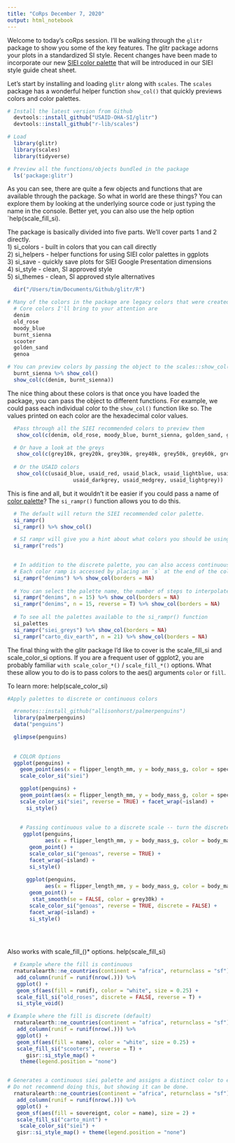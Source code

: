 ```yaml
---
title: "CoRps December 7, 2020"
output: html_notebook
---
```


Welcome to today's coRps session. I'll be walking through the `glitr` package to show you some of the key features. The glitr package adorns your plots in a standardized SI style. Recent changes have been made to incorporate our new [SIEI color palette](https://github.com/USAID-OHA-SI/pretty_in_grey40K/wiki/SIEI-Data-Viz-Cheat-Sheet) that will be introduced in our SIEI style guide cheat sheet. 

Let's start by installing and loading `glitr` along with `scales`. The `scales` package has a wonderful helper function `show_col()` that quickly previews colors and color palettes.


```r
# Install the latest version from Github
  devtools::install_github("USAID-OHA-SI/glitr")
  devtools::install_github("r-lib/scales")

# Load
  library(glitr)
  library(scales) 
  library(tidyverse)

# Preview all the functions/objects bundled in the package
  ls('package:glitr')
```

As you can see, there are quite a few objects and functions that are available through the package. So what in world are these things? You can explore them by looking at the underlying source code or just typing the name in the console. Better yet, you can also use the help option `help(scale_fill_si).

The package is basically divided into five parts. We'll cover parts 1 and 2 directly.  
1) si_colors - built in colors that you can call directly  
2) si_helpers - helper functions for using SIEI color palettes in ggplots  
3) si_save - quickly save plots for SIEI Google Presentation dimensions  
4) si_style - clean, SI approved style  
5) si_themes - clean, SI approved style alternatives  

```r
  dir("/Users/tim/Documents/Github/glitr/R")
```


```r
# Many of the colors in the package are legacy colors that were created before we had a beautiful palette. 
  # Core colors I'll bring to your attention are
  denim
  old_rose
  moody_blue
  burnt_sienna
  scooter
  golden_sand
  genoa

# You can preview colors by passing the object to the scales::show_col() function
  burnt_sienna %>% show_col()
  show_col(c(denim, burnt_sienna))
```

The nice thing about these colors is that once you have loaded the package, you can pass the object to different functions. For example, we could pass each individual color to the `show_col()` function like so. The values printed on each color are the hexadecimal color values. 

```r
  #Pass through all the SIEI recommended colors to preview them
   show_col(c(denim, old_rose, moody_blue, burnt_sienna, golden_sand, genoa, scooter))

  # Or have a look at the greys
   show_col(c(grey10k, grey20k, grey30k, grey40k, grey50k, grey60k, grey70k, grey80k, grey90k))
   
  # Or the USAID colors
   show_col(c(usaid_blue, usaid_red, usaid_black, usaid_lightblue, usaid_medblue, 
                     usaid_darkgrey, usaid_medgrey, usaid_lightgrey))
```

This is fine and all, but it wouldn't it be easier if you could pass a name of [color palette](https://github.com/USAID-OHA-SI/pretty_in_grey40K/wiki/SIEI-Recommended-Colors)? The `si_rampr()` function allows you to do this. 

```r
  # The default will return the SIEI recommended color palette.
  si_rampr()
  si_rampr() %>% show_col()

  # SI rampr will give you a hint about what colors you should be using if you misenter them
  si_rampr("reds")

  
  # In addition to the discrete palette, you can also access continuous ramps of the core SIEI colors.
  # Each color ramp is accessed by placing an `s` at the end of the color name.
  si_rampr("denims") %>% show_col(borders = NA)
  
  # You can select the palette name, the number of steps to interpolate, and the direction. 
  si_rampr("denims", n = 15) %>% show_col(borders = NA)
  si_rampr("denims", n = 15, reverse = T) %>% show_col(borders = NA)
  
  # To see all the palettes available to the si_rampr() function
  si_palettes
  si_rampr("siei_greys") %>% show_col(borders = NA)
  si_rampr("carto_div_earth", n = 21) %>% show_col(borders = NA)

```


The final thing with the glitr package I'd like to cover is the scale_fill_si and scale_color_si options. If you are a frequent user of ggplot2, you are probably familiar `with scale_color_*()` / `scale_fill_*()` options. What these allow you to do is to pass colors to the aes() arguments `color` or `fill`. 

To learn more: help(scale_color_si)

```r
#Apply palettes to discrete or continuous colors

  #remotes::install_github("allisonhorst/palmerpenguins")
  library(palmerpenguins)
  data("penguins")

  glimpse(penguins)
  
  
  # COLOR Options
  ggplot(penguins) +
    geom_point(aes(x = flipper_length_mm, y = body_mass_g, color = species)) +
    scale_color_si("siei")

    ggplot(penguins) +
    geom_point(aes(x = flipper_length_mm, y = body_mass_g, color = species)) +
    scale_color_si("siei", reverse = TRUE) + facet_wrap(~island) +
      si_style()
    
    
    # Passing continuous value to a discrete scale -- turn the discrete = FALSE parameter on
     ggplot(penguins, 
            aes(x = flipper_length_mm, y = body_mass_g, color = body_mass_g)) +
       geom_point() +
       scale_color_si("genoas", reverse = TRUE) + 
       facet_wrap(~island) + 
       si_style()
     
      ggplot(penguins, 
            aes(x = flipper_length_mm, y = body_mass_g, color = body_mass_g)) +
       geom_point() +
        stat_smooth(se = FALSE, color = grey30k) +
       scale_color_si("genoas", reverse = TRUE, discrete = FALSE) + 
       facet_wrap(~island) + 
       si_style()
    
    
    

```
Also works with scale_fill_()* options. help(scale_fill_si)

```r
  # Example where the fill is continuous
  rnaturalearth::ne_countries(continent = "africa", returnclass = "sf") %>%
   add_column(runif = runif(nrow(.))) %>%
   ggplot() +
   geom_sf(aes(fill = runif), color = "white", size = 0.25) +
   scale_fill_si("old_roses", discrete = FALSE, reverse = T) +
   si_style_void() 

# Example where the fill is discrete (default)
  rnaturalearth::ne_countries(continent = "africa", returnclass = "sf") %>%
   add_column(runif = runif(nrow(.))) %>%
   ggplot() +
   geom_sf(aes(fill = name), color = "white", size = 0.25) +
   scale_fill_si("scooters", reverse = T) +
      gisr::si_style_map() + 
    theme(legend.position = "none")


# Generates a continuous siei palette and assigns a distinct color to each country
# Do not recommend doing this, but showing it can be done.
  rnaturalearth::ne_countries(continent = "africa", returnclass = "sf") %>% 
   add_column(runif = runif(nrow(.))) %>%
   ggplot() +
   geom_sf(aes(fill = sovereignt, color = name), size = 2) +
   scale_fill_si("carto_mint") +
    scale_color_si("siei") +
   gisr::si_style_map() + theme(legend.position = "none")

```


